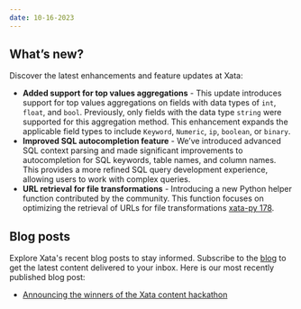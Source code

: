 ```yaml
---
date: 10-16-2023
---
```


## What’s new?

Discover the latest enhancements and feature updates at Xata:

- **Added support for top values aggregations** - This update introduces support for top values aggregations on fields with data types of `int`, `float`, and `bool`. Previously, only fields with the data type `string` were supported for this aggregation method. This enhancement expands the applicable field types to include `Keyword`, `Numeric`, `ip`, `boolean`, or `binary`.
- **Improved SQL autocompletion feature** - We’ve introduced advanced SQL context parsing and made significant improvements to autocompletion for SQL keywords, table names, and column names. This provides a more refined SQL query development experience, allowing users to work with complex queries.
- **URL retrieval for file transformations** - Introducing a new Python helper function contributed by the community. This function focuses on optimizing the retrieval of URLs for file transformations [xata-py 178](https://github.com/xataio/xata-py/pull/178).

## Blog posts

Explore Xata's recent blog posts to stay informed. Subscribe to the [blog](https://xata.io/blog) to get the latest content delivered to your inbox. Here is our most recently published blog post:

- [Announcing the winners of the Xata content hackathon](https://xata.io/blog/content-hackathon-winners-2023)
